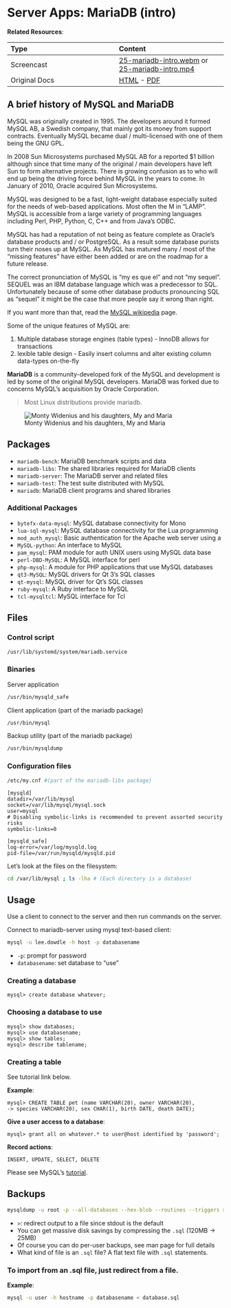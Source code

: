 # Server Apps: MariaDB (intro)

__Related Resources__:

| Type | Content |
| :-- | :-- |
| Screencast | [25-mariadb-intro.webm](https://www.cs.montana.edu/users/sdowdle/csci351/videos/25-mariadb-intro.webm) or [25-mariadb-intro.mp4](https://www.cs.montana.edu/users/sdowdle/csci351/videos/25-mariadb-intro.mp4) |
| Original Docs | [HTML](24/db-intro.html) - [PDF](24/Thursday - 25MAR - Server apps_ MariaDB Intro - Systems Administration.pdf) |


## A brief history of MySQL and MariaDB

MySQL was originally created in 1995. The developers around it formed MySQL AB, a Swedish company, that mainly got its money from support contracts. Eventually MySQL became dual / multi-licensed with one of them being the GNU GPL.

In 2008 Sun Microsystems purchased MySQL AB for a reported $1 billion although since that time many of the original / main developers have left Sun to form alternative projects. There is growing confusion as to who will end up being the driving force behind MySQL in the years to come. In January of 2010, Oracle acquired Sun Microsystems.

MySQL was designed to be a fast, light-weight database especially suited for the needs of web-based applications. Most often the M in "LAMP". MySQL is accessible from a large variety of programming languages including Perl, PHP, Python, C, C++ and from Java's ODBC.

MySQL has had a reputation of not being as feature complete as Oracle's database products and / or PostgreSQL. As a result some database purists turn their noses up at MySQL. As MySQL has matured many / most of the "missing features" have either been added or are on the roadmap for a future release.

The correct pronunciation of MySQL is "my es que el" and not "my sequel". SEQUEL was an IBM database language which was a predecessor to SQL.  Unfortunately because of some other database products pronouncing SQL as "sequel" it might be the case that more people say it wrong than right.

If you want more than that, read the [MySQL wikipedia](http://en.wikipedia.org/wiki/Mysql) page.

Some of the unique features of MySQL are:

1. Multiple database storage engines (table types) - InnoDB allows for transactions
2. lexible table design - Easily insert columns and alter existing column data-types on-the-fly

__MariaDB__ is a community-developed fork of the MySQL and development is led by some of the original MySQL developers.
MariaDB was forked due to concerns MySQL's acquisition by Oracle Corporation.

> Most Linux distributions provide mariadb.

![Monty Widenius and his daughters, My and Maria](24/Widenius-Daughters.jpg)

## Packages

- `mariadb-bench`: MariaDB benchmark scripts and data
- `mariadb-libs`: The shared libraries required for MariaDB clients
- `mariadb-server`: The MariaDB server and related files
- `mariadb-test`: The test suite distributed with MySQL
- `mariadb`: MariaDB client programs and shared libraries

### Additional Packages

- `bytefx-data-mysql`: MySQL database connectivity for Mono
- `lua-sql-mysql`: MySQL database connectivity for the Lua programming
- `mod_auth_mysql`: Basic authentication for the Apache web server using a
- `MySQL-python`: An interface to MySQL
- `pam_mysql`: PAM module for auth UNIX users using MySQL data base
- `perl-DBD-MySQL`: A MySQL interface for perl
- `php-mysql`: A module for PHP applications that use MySQL databases
- `qt3-MySQL`: MySQL drivers for Qt 3's SQL classes
- `qt-mysql`: MySQL driver for Qt's SQL classes
- `ruby-mysql`: A Ruby interface to MySQL
- `tcl-mysqltcl`: MySQL interface for Tcl

## Files

### Control script

```bash
/usr/lib/systemd/system/mariadb.service
```

### Binaries

Server application
```bash
/usr/bin/mysqld_safe
```

Client application (part of the mariadb package)
```bash
/usr/bin/mysql
```

Backup utility (part of the mariadb package)
```bash
/usr/bin/mysqldump
```

### Configuration files

```bash
/etc/my.cnf #(part of the mariadb-libs package)
```

    
    [mysqld]
    datadir=/var/lib/mysql
    socket=/var/lib/mysql/mysql.sock
    user=mysql
    # Disabling symbolic-links is recommended to prevent assorted security risks
    symbolic-links=0
    
    [mysqld_safe]
    log-error=/var/log/mysqld.log
    pid-file=/var/run/mysqld/mysqld.pid


Let's look at the files on the filesystem:

```bash
cd /var/lib/mysql ; ls -lha # (Each directory is a database)
```

## Usage

Use a client to connect to the server and then run commands on the server.

Connect to mariadb-server using mysql text-based client:

```bash
mysql -u lee.dowdle -h host -p databasename


```

- `-p`: prompt for password
- `databasename`: set database to "use"


### Creating a database

```mysql
mysql> create database whatever;
```

### Choosing a database to use

```mysql
mysql> show databases;
mysql> use databasename;
mysql> show tables;
mysql> describe tablename;
```

### Creating a table

See tutorial link below.

__Example__:

```mysql
mysql> CREATE TABLE pet (name VARCHAR(20), owner VARCHAR(20),
-> species VARCHAR(20), sex CHAR(1), birth DATE, death DATE);
```

__Give a user access to a database__:

```mysql
mysql> grant all on whatever.* to user@host identified by 'password';
```

__Record actions__:

```mysql
INSERT, UPDATE, SELECT, DELETE
```
Please see MySQL's [tutorial](http://dev.mysql.com/doc/refman/5.1/en/tutorial.html).

## Backups

```bash
mysqldump -u root -p --all-databases --hex-blob --routines --triggers > mysql-complete-backup.sql
```

- `>`: redirect output to a file since stdout is the default
- You can get massive disk savings by compressing the `.sql` (120MB -> 25MB)
- Of course you can do per-user backups, see man page for full details
- What kind of file is an `.sql` file? A flat text file with `.sql` statements.
 
### To import from an .sql file, just redirect from a file.

__Example__:

```bash
mysql -u user -h hostname -p databasename < database.sql
```



